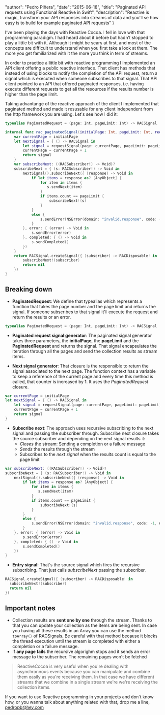 
  "author": "Pedro Piñera",
  "date": "2015-06-18",
  "title": "Paginated API requests using Functional Reactive in Swift",
  "description": "Reactive is magic, transform your API responses into streams of data and you'll se how easy is to build for example paginated API requests"
}




I’ve been playing the days with Reactive Cocoa. I fell in love with that programming paradigm. I had heard about it before but hadn’t stopped to play a little bit with it.
Although it might be scary at first, and most of the concepts are difficult to understand when you first take a look at them. The more you get familiarized with it the more you think in term of streams.

In order to practice a little bit with reactive programming I implemented an API client offering a public reactive interface. That client has methods that instead of using blocks to notify the completion of the API request, return a signal which is executed when someone subscribes to that signal. That API client pointed to an API that offered paginated responses, i.e. having execute different requests to get all the resources if the results number is higher than the page limit.

Taking advantange of the reactive approach of the client I implemented that paginated method and made it resusable for any client independent from the http framework you are using. Let's see how I did it:

```swift
typealias PaginatedRequest = (page: Int, pageLimit: Int) -> RACSignal

internal func rac_paginatedSignal(initialPage: Int, pageLimit: Int, requestSignal: PaginatedRequest) -> RACSignal {
    var currentPage = initialPage
    let nextSignal = { () -> RACSignal in
        let signal = requestSignal(page: currentPage, pageLimit: pageLimit)
        currentPage = currentPage + 1
        return signal
    }
    var subscribeNext: ((RACSubscriber!) -> Void)?
    subscribeNext = { (s: RACSubscriber!) -> Void in
        nextSignal().subscribeNext({ (response) -> Void in
            if let items = response as? [AnyObject] {
                for item in items {
                   s.sendNext(item)
                }
                if items.count == pageLimit {
                    subscribeNext!(s)
                }
            }
            else {
                s.sendError(NSError(domain: "invalid.response", code: -1, userInfo: nil))
            }
        }, error: { (error) -> Void in
            s.sendError(error)
        }, completed: { () -> Void in
            s.sendCompleted()
        })
    }
    return RACSignal.createSignal({ (subscriber) -> RACDisposable! in
        subscribeNext!(subscriber)
        return nil
    })
}
```

## Breaking down

- **PaginatedRequest**: We define that typealias which represents a function that takes the page number and the page limit and returns the signal. If someone subscribes to that signal it'll execute the request and return the results or an error.

```swift
typealias PaginatedRequest = (page: Int, pageLimit: Int) -> RACSignal
```

- **Paginated request signal generator**: The paginated signal generator takes three parameters, the **initialPage**, the **pageLimit** and the **PaginatedRequest** and returns the signal. That signal encapsulates the iteration through all the pages and send the collection results as stream items.

- **Next signal generator**: That closure is the responsible to return the signal associated to the next page. The function context has a variable to keep a reference of the current page and every time this method is called, that counter is increased by 1. It uses the _PaginatedRequest_ closure.

```swift
var currentPage = initialPage
let nextSignal = { () -> RACSignal in
    let signal = requestSignal(page: currentPage, pageLimit: pageLimit)
    currentPage = currentPage + 1
    return signal
}
```

- **Subscribe next**: The approach uses recursive subscribing to the next signal and passing the subscriber through. Subscribe next closure takes the source subscriber and depending on the next signal results it:
  - _Closes_ the stream: Sending a completion or a failure message
  - _Sends_ the results through the stream
  - Subscribes to the _next signal_ when the results count is equal to the page limit

```swift
var subscribeNext: ((RACSubscriber!) -> Void)?
subscribeNext = { (s: RACSubscriber!) -> Void in
    nextSignal().subscribeNext({ (response) -> Void in
        if let items = response as? [AnyObject] {
            for item in items {
               s.sendNext(item)
            }
            if items.count == pageLimit {
                subscribeNext!(s)
            }
        }
        else {
            s.sendError(NSError(domain: "invalid.response", code: -1, userInfo: nil))
        }
    }, error: { (error) -> Void in
        s.sendError(error)
    }, completed: { () -> Void in
        s.sendCompleted()
    })
}
```

- **Entry signal**: That's the source signal which fires the recursive subscribing. That just calls _subscribeNext_ passing the subscriber.

```swift
RACSignal.createSignal({ (subscriber) -> RACDisposable! in
  subscribeNext!(subscriber)
  return nil
})
```

## Important notes

- Collection results are **sent one by one** through the stream. Thanks to that you can update your collection as the items are being sent. In case you having all these results in an Array you can use the method `toArray()` of RACSignals. Be careful with that method because it blocks the thread execution until the stream is completed with either a completion or a failure message.
- If **any page fails** the recursive algorighm stops and it sends an error message to the subscriber. The remaining pages won't be fetched

> ReactiveCocoa is very useful when you're dealing with asynchronnous events because you can manipulate and combine them easily as you're receiving them. In that case we have different streams that we combine in a single stream we're we're receiving the collection items.

If you want to use Reactive programming in your projects and don't know how, or you wanna talk about anything related with that, drop me a line, [pedropb@hey.com](mailto://pedropb@hey.com)

